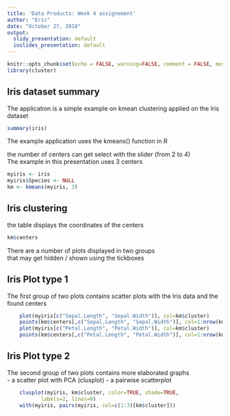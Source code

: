 ---
title: 'Data Products: Week 4 assignement'
author: "Eric"
date: "October 27, 2018"
output:
  slidy_presentation: default
  ioslides_presentation: default
---
  
```{r setup, include=FALSE}
knitr::opts_chunk$set(echo = FALSE, warning=FALSE, comment = FALSE, message=FALSE)
library(cluster)
```

## Iris dataset summary
The application is a simple example on kmean clustering applied on the Iris dataset  


```{r iris}
summary(iris)
```

The example application uses the kmeans() function in R   
  
the number of centers can get select with the slider (from 2 to 4)  
The example in this presentation uses 3 centers  



```{r kmeans, echo=FALSE}

myiris <- iris
myiris$Species <- NULL
km <- kmeans(myiris, 3)
```

## Iris clustering

the table displays the coordinates of the centers   

```{r kmcenters}
km$centers
```

  
There are a number of plots displayed in two groups  
   that may get hidden / shown using the tickboxes   
  
## Iris Plot type 1


The first group of two plots contains scatter plots with the Iris data and the found centers  
  

```{r plot 1}
    plot(myiris[c("Sepal.Length", "Sepal.Width")], col=km$cluster)
    points(km$centers[,c("Sepal.Length", "Sepal.Width")], col=1:nrow(km$centers), pch=15, cex=2)
    plot(myiris[c("Petal.Length", "Petal.Width")], col=km$cluster)
    points(km$centers[,c("Petal.Length", "Petal.Width")], col=1:nrow(km$centers), pch=15, cex=2)

```

## Iris Plot type 2

The second group of two plots contains more elaborated graphs  
  - a scatter plot with PCA (clusplot) 
  - a pairwise scatterplot 
  
```{r plot 2}
    clusplot(myiris, km$cluster, color=TRUE, shade=TRUE, 
           labels=2, lines=0)
    with(myiris, pairs(myiris, col=c(1:3)[km$cluster])) 

 
```
